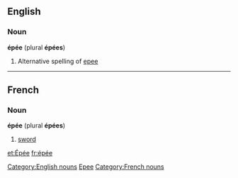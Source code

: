 ==English==
===Noun===
'''épée''' (plural '''épées''')

# Alternative spelling of [[epee]]

----

== French ==
=== Noun ===
'''épée''' (plural '''épées''')

#[[sword]]

[[et:Épée]]
[[fr:épée]]
[[Category:English nouns]]
[[Category:English words spelled with diacritics or ligatures|Epee]]
[[Category:French nouns]]